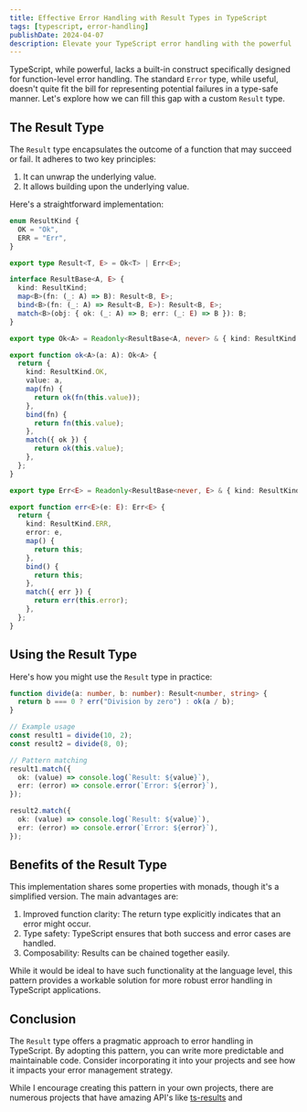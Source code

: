```yaml
---
title: Effective Error Handling with Result Types in TypeScript
tags: [typescript, error-handling]
publishDate: 2024-04-07
description: Elevate your TypeScript error handling with the powerful 'Result' type. Learn how to implement this functional programming concept for clearer, safer, and more composable code that explicitly manages success and failure states.
---
```


TypeScript, while powerful, lacks a built-in construct specifically designed for function-level error handling. The standard `Error` type, while useful, doesn't quite fit the bill for representing potential failures in a type-safe manner. Let's explore how we can fill this gap with a custom `Result` type.

## The Result Type

The `Result` type encapsulates the outcome of a function that may succeed or fail. It adheres to two key principles:

1. It can unwrap the underlying value.
2. It allows building upon the underlying value.

Here's a straightforward implementation:

```typescript
enum ResultKind {
  OK = "Ok",
  ERR = "Err",
}

export type Result<T, E> = Ok<T> | Err<E>;

interface ResultBase<A, E> {
  kind: ResultKind;
  map<B>(fn: (_: A) => B): Result<B, E>;
  bind<B>(fn: (_: A) => Result<B, E>): Result<B, E>;
  match<B>(obj: { ok: (_: A) => B; err: (_: E) => B }): B;
}

export type Ok<A> = Readonly<ResultBase<A, never> & { kind: ResultKind.OK; value: A }>;

export function ok<A>(a: A): Ok<A> {
  return {
    kind: ResultKind.OK,
    value: a,
    map(fn) {
      return ok(fn(this.value));
    },
    bind(fn) {
      return fn(this.value);
    },
    match({ ok }) {
      return ok(this.value);
    },
  };
}

export type Err<E> = Readonly<ResultBase<never, E> & { kind: ResultKind.ERR; error: E }>;

export function err<E>(e: E): Err<E> {
  return {
    kind: ResultKind.ERR,
    error: e,
    map() {
      return this;
    },
    bind() {
      return this;
    },
    match({ err }) {
      return err(this.error);
    },
  };
}
```

## Using the Result Type

Here's how you might use the `Result` type in practice:

```typescript
function divide(a: number, b: number): Result<number, string> {
  return b === 0 ? err("Division by zero") : ok(a / b);
}

// Example usage
const result1 = divide(10, 2);
const result2 = divide(8, 0);

// Pattern matching
result1.match({
  ok: (value) => console.log(`Result: ${value}`),
  err: (error) => console.error(`Error: ${error}`),
});

result2.match({
  ok: (value) => console.log(`Result: ${value}`),
  err: (error) => console.error(`Error: ${error}`),
});
```

## Benefits of the Result Type

This implementation shares some properties with monads, though it's a simplified version. The main advantages are:

1. Improved function clarity: The return type explicitly indicates that an error might occur.
2. Type safety: TypeScript ensures that both success and error cases are handled.
3. Composability: Results can be chained together easily.

While it would be ideal to have such functionality at the language level, this pattern provides a workable solution for more robust error handling in TypeScript applications.

## Conclusion

The `Result` type offers a pragmatic approach to error handling in TypeScript. By adopting this pattern, you can write more predictable and maintainable code. Consider incorporating it into your projects and see how it impacts your error management strategy.

While I encourage creating this pattern in your own projects, there are numerous projects that have amazing API's like [ts-results](https://github.com/vultix/ts-results) and
